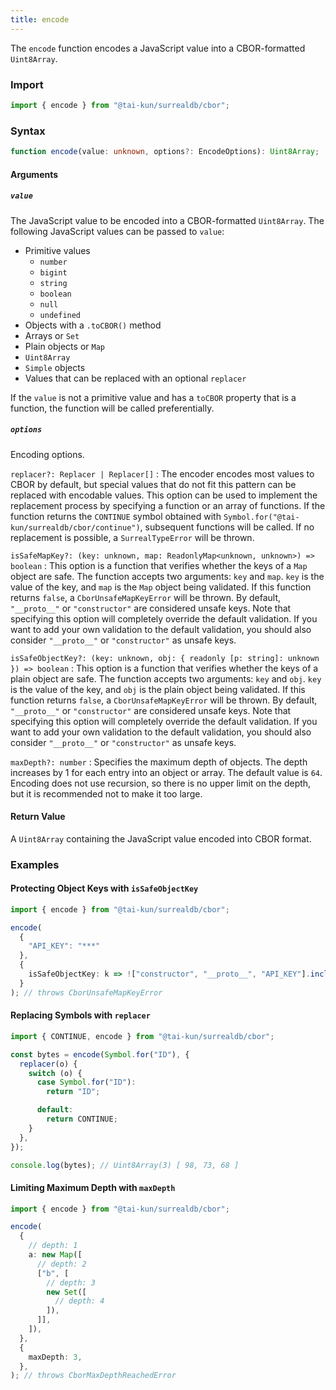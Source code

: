 ```yaml
---
title: encode
---
```


The `encode` function encodes a JavaScript value into a CBOR-formatted `Uint8Array`.

### Import

```ts
import { encode } from "@tai-kun/surrealdb/cbor";
```

### Syntax

```ts
function encode(value: unknown, options?: EncodeOptions): Uint8Array;
```

#### Arguments

##### `value`

The JavaScript value to be encoded into a CBOR-formatted `Uint8Array`. The following JavaScript values can be passed to `value`:

- Primitive values
  - `number`
  - `bigint`
  - `string`
  - `boolean`
  - `null`
  - `undefined`
- Objects with a `.toCBOR()` method
- Arrays or `Set`
- Plain objects or `Map`
- `Uint8Array`
- `Simple` objects
- Values that can be replaced with an optional `replacer`

If the `value` is not a primitive value and has a `toCBOR` property that is a function, the function will be called preferentially.

##### `options`

Encoding options.

`replacer?: Replacer | Replacer[]`
:   The encoder encodes most values to CBOR by default, but special values that do not fit this pattern can be replaced with encodable values. This option can be used to implement the replacement process by specifying a function or an array of functions. If the function returns the `CONTINUE` symbol obtained with `Symbol.for("@tai-kun/surrealdb/cbor/continue")`, subsequent functions will be called. If no replacement is possible, a `SurrealTypeError` will be thrown.

`isSafeMapKey?: (key: unknown, map: ReadonlyMap<unknown, unknown>) => boolean`
:   This option is a function that verifies whether the keys of a `Map` object are safe. The function accepts two arguments: `key` and `map`. `key` is the value of the key, and `map` is the `Map` object being validated. If this function returns `false`, a `CborUnsafeMapKeyError` will be thrown. By default, `"__proto__"` or `"constructor"` are considered unsafe keys. Note that specifying this option will completely override the default validation. If you want to add your own validation to the default validation, you should also consider `"__proto__"` or `"constructor"` as unsafe keys.

`isSafeObjectKey?: (key: unknown, obj: { readonly [p: string]: unknown }) => boolean`
:   This option is a function that verifies whether the keys of a plain object are safe. The function accepts two arguments: `key` and `obj`. `key` is the value of the key, and `obj` is the plain object being validated. If this function returns `false`, a `CborUnsafeMapKeyError` will be thrown. By default, `"__proto__"` or `"constructor"` are considered unsafe keys. Note that specifying this option will completely override the default validation. If you want to add your own validation to the default validation, you should also consider `"__proto__"` or `"constructor"` as unsafe keys.

`maxDepth?: number`
:   Specifies the maximum depth of objects. The depth increases by 1 for each entry into an object or array. The default value is `64`. Encoding does not use recursion, so there is no upper limit on the depth, but it is recommended not to make it too large.

#### Return Value

A `Uint8Array` containing the JavaScript value encoded into CBOR format.

### Examples

#### Protecting Object Keys with `isSafeObjectKey`

```ts
import { encode } from "@tai-kun/surrealdb/cbor";

encode(
  {
    "API_KEY": "***"
  },
  {
    isSafeObjectKey: k => !["constructor", "__proto__", "API_KEY"].includes(k),
  }
); // throws CborUnsafeMapKeyError
```

#### Replacing Symbols with `replacer`

```ts
import { CONTINUE, encode } from "@tai-kun/surrealdb/cbor";

const bytes = encode(Symbol.for("ID"), {
  replacer(o) {
    switch (o) {
      case Symbol.for("ID"):
        return "ID";

      default:
        return CONTINUE;
    }
  },
});

console.log(bytes); // Uint8Array(3) [ 98, 73, 68 ]
```

#### Limiting Maximum Depth with `maxDepth`

```ts
import { encode } from "@tai-kun/surrealdb/cbor";

encode(
  {
    // depth: 1
    a: new Map([
      // depth: 2
      ["b", [
        // depth: 3
        new Set([
          // depth: 4
        ]),
      ]],
    ]),
  },
  {
    maxDepth: 3,
  },
); // throws CborMaxDepthReachedError
```
